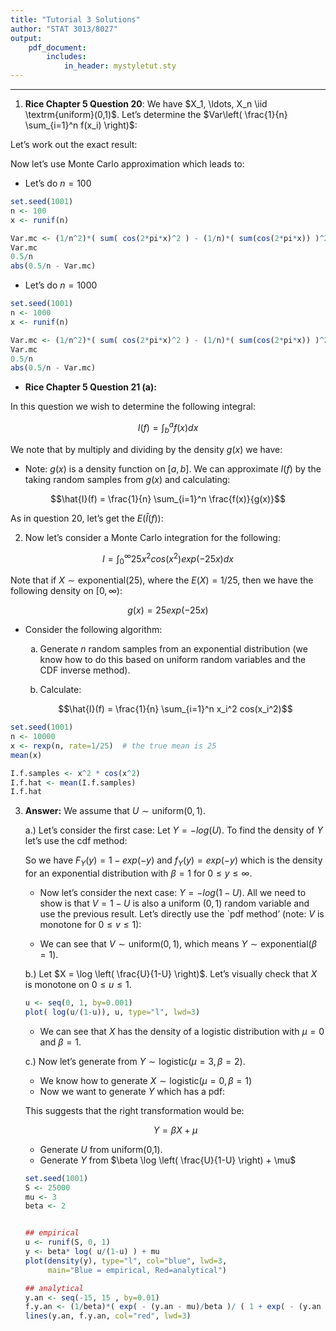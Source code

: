 ```yaml
---
title: "Tutorial 3 Solutions"
author: "STAT 3013/8027"
output:
    pdf_document:
        includes:
            in_header: mystyletut.sty
---
```

---
\large

1.  **Rice Chapter 5 Question 20**:  We have $X_1, \ldots, X_n \iid \textrm{uniform}(0,1)$.  Let's determine the $Var\left( \frac{1}{n} \sum_{i=1}^n f(x_i) \right)$:


\begin{eqnarray*}
Var\left( \frac{1}{n} \sum_{i=1}^n f(x_i) \right) &=& \frac{1}{n^2} Var\left( \sum_{i=1}^n f(x_i) \right) \\
&=& \frac{1}{n^2} \sum_{i=1}^n Var\left(f(x_i) \right) \textrm{  \tg{Due to independence we have no cross terms.}}\\
&=& \frac{1}{n^2} \sum_{i=1}^n \left[ E(f(x_i)^2) - [E(f(x_i)]^2  \right] \\
&=& \frac{1}{n^2} n \left[ E(f(x_i)^2) - [E(f(x_i)]^2  \right] \\
&=& \frac{1}{n} \left[ \int_0^1 f(x)^2 dx - \left[ \int_0^1 f(x) dx\right]^2  \right] \\
&=& \frac{1}{n} \left[ \int_0^1 f(x)^2 dx - \left[ I(f) \right]^2  \right] \\
\end{eqnarray*}

Let's work out the exact result:

\begin{eqnarray*}
\int_0^1 f(x) dx &=& \int_0^1 cos(2 \pi x) dx \\
&=& 0
\end{eqnarray*}


\begin{eqnarray*}
\int_0^1 f(x)^2 dx &=& \int_0^1 cos^2(2 \pi x) dx \\
&=& 1/2
\end{eqnarray*}


\begin{eqnarray*}
Var\left( \frac{1}{n} \sum_{i=1}^n f(x_i) \right) &=& \frac{1}{n} \left[ \int_0^1 f(x)^2 dx - \left[ I(f) \right]^2  \right] \\
&=& \frac{1}{n} \left[ 1/2 - \left[ 0 \right]^2  \right] \\
&=& \frac{1}{2n}
\end{eqnarray*}


Now let's use Monte Carlo approximation which leads to:


\begin{eqnarray*}
\frac{1}{n} \left[ \int_0^1 f(x)^2 dx - \left[ I(f) \right]^2  \right] &=& \frac{1}{n} \left[ \frac{1}{n} \sum_{i=1}^n f(x_i)^2 - \left[ \frac{1}{n} \sum_{i=1}^n f(x_i) \right]^2  \right] \\
&=& \frac{1}{n} \left[ \frac{1}{n} \sum_{i=1}^n f(x_i)^2 - \frac{1}{n^2} \left[  \sum_{i=1}^n f(x_i) \right]^2  \right] \\
&=&  \frac{1}{n^2} \left[ \sum_{i=1}^n f(x_i)^2 - \frac{1}{n} \left[ \sum_{i=1}^n f(x_i) \right]^2  \right] \\
&=& \frac{1}{n^2} \left[ \sum_{i=1}^n cos^2(2 \pi x) - \frac{1}{n} \left[ \sum_{i=1}^n cos(2 \pi x) \right]^2  \right]
\end{eqnarray*}


  + Let's do $n=100$

```r
set.seed(1001)
n <- 100
x <- runif(n)

Var.mc <- (1/n^2)*( sum( cos(2*pi*x)^2 ) - (1/n)*( sum(cos(2*pi*x)) )^2)
Var.mc
0.5/n
abs(0.5/n - Var.mc)
```

  + Let's do $n=1000$

```r
set.seed(1001)
n <- 1000
x <- runif(n)

Var.mc <- (1/n^2)*( sum( cos(2*pi*x)^2 ) - (1/n)*( sum(cos(2*pi*x)) )^2)
Var.mc
0.5/n
abs(0.5/n - Var.mc)
```


  * **Rice Chapter 5 Question 21 (a):**


In this question we wish to determine the following integral:

$$I(f) = \int_b^a f(x) dx$$

We note that by multiply and dividing by the density $g(x)$ we have:

\begin{eqnarray*}
I(f) &=& \int_b^a f(x) dx \\
&=& \int_b^a f(x) \frac{g(x)}{g(x)}dx \\
&=& \int_b^a \frac{f(x)}{g(x)} g(x) dx \\
&=& E\left(\frac{f(x)}{g(x)} \right)
\end{eqnarray*}

* Note: $g(x)$ is a density function on $[a,b]$.  We can approximate $I(f)$ by the taking random samples from $g(x)$ and calculating:

$$\hat{I}(f) = \frac{1}{n} \sum_{i=1}^n \frac{f(x)}{g(x)}$$

As in question 20, let's get the $E\left(\hat{I}(f)\right)$:

\begin{eqnarray*}
E\left(\hat{I}(f)\right) &=& E\left(\frac{1}{n} \sum_{i=1}^n \frac{f(x)}{g(x)}\right) \\
&=& \frac{1}{n} \sum_{i=1}^n E\left( \frac{f(x)}{g(x)}\right) \\
&=& \frac{1}{n} n E\left( \frac{f(x)}{g(x)}\right) \\
&=& E\left( \frac{f(x)}{g(x)}\right) \\
&=& I(f) = \int_b^a f(x) dx
\end{eqnarray*}

2. Now let's consider a Monte Carlo integration for the following:

$$I = \int_0^{\infty} 25 x^2 cos(x^2) exp(-25 x) dx$$

Note that if $X \sim \textrm{exponential}(25)$, where the $E(X)=1/25$, then we have the following density on $[0,\infty)$:

$$g(x) = 25 exp(-25 x)$$

  + Consider the following algorithm:
  
    a. Generate $n$ random samples from an exponential distribution (we know how to do this based on uniform random variables and the CDF inverse method).

    b. Calculate:
    
    $$\hat{I}(f) = \frac{1}{n} \sum_{i=1}^n  x_i^2 cos(x_i^2)$$
    
    
```r
set.seed(1001)
n <- 10000
x <- rexp(n, rate=1/25)  # the true mean is 25
mean(x)

I.f.samples <- x^2 * cos(x^2)
I.f.hat <- mean(I.f.samples)
I.f.hat
```

3.  **Answer:**  We assume that $U \sim \textrm{uniform}(0,1)$.

    a.)  Let's consider the first case: Let $Y = - log(U)$.  To find the density of $Y$ let's use the cdf method:
    
    \begin{eqnarray*}
    P(Y \leq y) &=& P(- log(U) \leq y) \\
    &=& P(- log(U) \leq y) = P(log(U) > -y) \\
    &=& P(U > exp(-y)) = 1- P(U \leq exp(-y)) \\
    &=& 1 - exp(-y)
    \end{eqnarray*}
    
    So we have $F_Y(y) = 1 - exp(-y)$ and $f_Y(y) = exp(-y)$ which is the density for an exponential distribution with $\beta=1$ for $0 \leq y \leq \infty$.
    
    * Now let's consider the next case:  $Y = - log(1-U)$.  All we need to show is that $V = 1- U$ is also a uniform $(0,1)$ random variable and use the previous result.  Let's directly use the `pdf method' (note: $V$ is monotone for $0 \leq v \leq 1$):
    
    
    \begin{eqnarray*}
    V = 1- U = g(u) &\rightarrow& U = 1- V = g^{-1}(v) \\
    && \frac{d}{dv} g^{-1}(v) = -1
    \end{eqnarray*}
    
    \begin{eqnarray*}
    f_V(v) &=& f_U\left(g^{-1}(v) \right) \bigg|   \frac{d}{dv} g^{-1}(v) \bigg| \\
    &=& 1 \times \bigg|  -1 \bigg| = 1 \textrm{ for } 0 \leq v \leq 1
    \end{eqnarray*}
    
    *  We can see that $V \sim \textrm{uniform}(0,1)$, which means $Y \sim \textrm{exponential}(\beta=1)$. 
    
    b.) Let $X = \log \left( \frac{U}{1-U} \right)$.  Let's visually check that $X$ is monotone on $0 \leq u \leq 1$.  
    
    
    ```r
    u <- seq(0, 1, by=0.001)
    plot( log(u/(1-u)), u, type="l", lwd=3)
    ```
    
    \begin{eqnarray*}
    x = \log \left( \frac{u}{1-u} \right) = g(u) &\rightarrow& u = \frac{exp(x)}{1+ exp(x)} =  \frac{1}{1 + exp(-x)} =  g^{-1}(x) \\
    && \frac{d}{dx} g^{-1}(x) = \frac{exp(-x)}{\left(1+exp(-x)\right)^2}
    \end{eqnarray*}
    
    \begin{eqnarray*}
    f_X(x) &=& f_U\left(g^{-1}(x) \right) \bigg|   \frac{d}{dx} g^{-1}(x) \bigg| \\
    &=& 1 \times \bigg|  \frac{exp(-x)}{\left(1+exp(-x)\right)^2} \bigg| \\
    &=& = \frac{exp(-x)}{\left(1+exp(-x)\right)^2} \textrm{ for } -\infty \leq x \leq \infty
    \end{eqnarray*}
    
    * We can see that $X$ has the density of a logistic distribution with $\mu=0$ and $\beta=1$.
    
    c.) Now let's generate from $Y \sim \textrm{logistic}(\mu=3, \beta=2)$.
    
      + We know how to generate $X \sim  \textrm{logistic}(\mu=0, \beta=1)$
      + Now we want to generate $Y$ which has a pdf:
      
      \begin{eqnarray*}
      f_{Y}(y) &=& \frac{1}{\beta} \frac{exp\left( - \frac{(y-\mu)}{\beta} \right)}{\left[1 + exp\left( - \frac{(y-\mu)}{\beta} \right)\right]^2} \\
      &=& \frac{1}{\beta} f_X \left( \frac{(y-\mu)}{\beta} \right)
      \end{eqnarray*}
    
      This suggests that the right transformation would be:
      
      $$Y = \beta X + \mu$$
      
    \begin{eqnarray*}
    Y = \beta X + \mu = g(x) &\rightarrow& X = \frac{(Y-\mu)}{\beta} = g^{-1}(y) \\
    && \frac{d}{dy} g^{-1}(y) = 1/\beta
    \end{eqnarray*}
    
    \begin{eqnarray*}
    f_Y(y) &=& f_X\left(g^{-1}(y) \right) \bigg|   \frac{d}{dy} g^{-1}(y) \bigg| \\
    &=& \frac{exp\left( - \frac{(x-\mu)}{\beta} \right)}{\left[1 + exp\left( - \frac{(x-\mu)}{\beta} \right)\right]^2}  \frac{1}{\beta} 
    \end{eqnarray*}
    
    * Generate $U$ from uniform(0,1).
    * Generate $Y$ from $\beta \log \left( \frac{U}{1-U} \right) + \mu$
    
    
    ```r
    set.seed(1001)
    S <- 25000
    mu <- 3
    beta <- 2 
    
    
    ## empirical 
    u <- runif(S, 0, 1)
    y <- beta* log( u/(1-u) ) + mu
    plot(density(y), type="l", col="blue", lwd=3, 
         main="Blue = empirical, Red=analytical")
    
    ## analytical 
    y.an <- seq(-15, 15 , by=0.01)
    f.y.an <- (1/beta)*( exp( - (y.an - mu)/beta )/ ( 1 + exp( - (y.an - mu)/beta ))^2 )
    lines(y.an, f.y.an, col="red", lwd=3)
    ```
      







